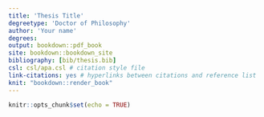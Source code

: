 ```yaml
---
title: 'Thesis Title'
degreetype: 'Doctor of Philosophy'
author: 'Your name'
degrees: 
output: bookdown::pdf_book
site: bookdown::bookdown_site
bibliography: [bib/thesis.bib]
csl: csl/apa.csl # citation style file
link-citations: yes # hyperlinks between citations and reference list
knit: "bookdown::render_book"
---
```


```r
knitr::opts_chunk$set(echo = TRUE)
```

